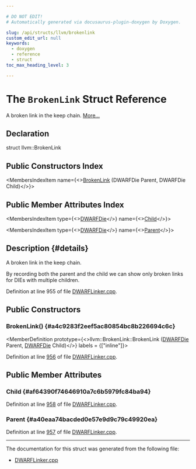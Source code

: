 ```yaml
---

# DO NOT EDIT!
# Automatically generated via docusaurus-plugin-doxygen by Doxygen.

slug: /api/structs/llvm/brokenlink
custom_edit_url: null
keywords:
  - doxygen
  - reference
  - struct
toc_max_heading_level: 3

---
```





# The `BrokenLink` Struct Reference

<DoxygenPage pluginConfig={pluginConfig}>

A broken link in the keep chain. <a href="#details">More...</a>

## Declaration

<CodeBlock>struct llvm::BrokenLink</CodeBlock>

## Public Constructors Index

<MembersIndex>

<MembersIndexItem
  name={<><a href="#a4c9283f2eef5ac80854bc8b226694c6c">BrokenLink</a> (DWARFDie Parent, DWARFDie Child)</>}>
</MembersIndexItem>

</MembersIndex>

## Public Member Attributes Index

<MembersIndex>

<MembersIndexItem
  type={<><a href="/docs/api/classes/llvm/dwarfdie">DWARFDie</a></>}
  name={<><a href="#af64390f74646910a7c6b5979fc84ba94">Child</a></>}>
</MembersIndexItem>

<MembersIndexItem
  type={<><a href="/docs/api/classes/llvm/dwarfdie">DWARFDie</a></>}
  name={<><a href="#a40eaa74bacded0e57e9d9c79c49920ea">Parent</a></>}>
</MembersIndexItem>

</MembersIndex>

## Description {#details}

A broken link in the keep chain.

By recording both the parent and the child we can show only broken links for DIEs with multiple children.

Definition at line 955 of file <a href="/docs/api/files/lib/lib/dwarflinker/lib/dwarflinker/classic/dwarflinker-cpp">DWARFLinker.cpp</a>.

<SectionDefinition>

## Public Constructors

### BrokenLink() {#a4c9283f2eef5ac80854bc8b226694c6c}

<MemberDefinition
  prototype={<>llvm::BrokenLink::BrokenLink (<a href="/docs/api/classes/llvm/dwarfdie">DWARFDie</a> Parent, <a href="/docs/api/classes/llvm/dwarfdie">DWARFDie</a> Child)</>}
  labels = {["inline"]}>

Definition at line <a href="/docs/api/files/lib/lib/dwarflinker/lib/dwarflinker/classic/dwarflinker-cpp/#l00956">956</a> of file <a href="/docs/api/files/lib/lib/dwarflinker/lib/dwarflinker/classic/dwarflinker-cpp">DWARFLinker.cpp</a>.
</MemberDefinition>

</SectionDefinition>

<SectionDefinition>

## Public Member Attributes

### Child {#af64390f74646910a7c6b5979fc84ba94}

<MemberDefinition
  prototype="DWARFDie llvm::BrokenLink::Child">

Definition at line <a href="/docs/api/files/lib/lib/dwarflinker/lib/dwarflinker/classic/dwarflinker-cpp/#l00958">958</a> of file <a href="/docs/api/files/lib/lib/dwarflinker/lib/dwarflinker/classic/dwarflinker-cpp">DWARFLinker.cpp</a>.
</MemberDefinition>

### Parent {#a40eaa74bacded0e57e9d9c79c49920ea}

<MemberDefinition
  prototype="DWARFDie llvm::BrokenLink::Parent">

Definition at line <a href="/docs/api/files/lib/lib/dwarflinker/lib/dwarflinker/classic/dwarflinker-cpp/#l00957">957</a> of file <a href="/docs/api/files/lib/lib/dwarflinker/lib/dwarflinker/classic/dwarflinker-cpp">DWARFLinker.cpp</a>.
</MemberDefinition>

</SectionDefinition>

<hr/>

The documentation for this struct was generated from the following file:

<ul>
<li><a href="/docs/api/files/lib/lib/dwarflinker/lib/dwarflinker/classic/dwarflinker-cpp">DWARFLinker.cpp</a></li>
</ul>

</DoxygenPage>
